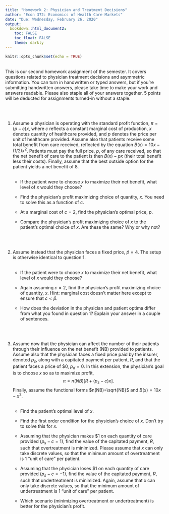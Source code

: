 ```yaml
---
title: "Homework 2: Physician and Treatment Decisions"
author: "Econ 372: Economics of Health Care Markets"
date: "Due: Wednesday, February 26, 2020"
output: 
  bookdown::html_document2:
    toc: FALSE
    toc_float: FALSE
    theme: darkly
---
```


```r
knitr::opts_chunk$set(echo = TRUE)

```

<br>
This is our second homework assignment of the semester. It covers questions related to physician treatment decisions and asymmetric information. You can turn in handwritten or typed answers, but if you're submitting handwritten answers, please take time to make your work and answers readable. Please also staple all of your answers together. 5 points will be deducted for assignments turned-in without a staple.

<br>
<br>

1. Assume a physician is operating with the standard profit function, $\pi = (p-c)x$, where $c$ reflects a constant marginal cost of production, $x$ denotes quantity of healthcare provided, and $p$ denotes the price per unit of healthcare provided. Assume also that patients receive some total benefit from care received, reflected by the equation $B(x)=10x - (1/2)x^{2}$. Patients must pay the full price, $p$, of any care received, so that the net benefit of care to the patient is then $B(x)-px$ (their total benefit less their costs). Finally, assume that the best outside option for the patient yields a net benefit of 8.<br><br>
    + If the patient were to choose $x$ to maximize their net benefit, what level of $x$ would they choose?<br>
    
    + Find the physician's profit maximizing choice of quantity, $x$. You need to solve this as a function of $c$.<br>
    
    + At a marginal cost of $c=2$, find the physician's optimal price, $p$.<br>
    
    + Compare the physician's profit maximizing choice of $x$ to the patient's optimal choice of $x$. Are these the same? Why or why not?<br>

<br>
<br>

2. Assume instead that the physician faces a fixed price, $\bar{p}=4$. The setup is otherwise identical to question 1.<br><br>
    + If the patient were to choose $x$ to maximize their net benefit, what level of $x$ would they choose?<br>
    
    + Again assuming $c=2$, find the physician's profit maximizing choice of quantity, $x$. Hint: marginal cost doesn't matter here except to ensure that $c<\bar{p}$.<br>    
    
    + How does the deviation in the physician and patient optima differ from what you found in question 1? Explain your answer in a couple of sentences.<br>


<br>
<br>

3. Assume now that the physician can affect the number of their patients through their influence on the net benefit (NB) provided to patients. Assume also that the physician faces a fixed price paid by the insurer, denoted $p_{s}$, along with a capitated payment per patient, $R$, and that the patient faces a price of <span>&#36;</span>0, $p_{d}=0$. In this extension, the physician's goal is to choose $x$ so as to maximize profit, $$\pi = n\left(NB\right) \left[R + (p_{s}-c)x \right].$$ Finally, assume the functional forms $n(NB)=\sqrt{NB}$ and $B(x)=10x-x^{2}$.<br><br>
    + Find the patient's optimal level of $x$.<br>
    
    + Find the first order condition for the physician's choice of $x$. Don't try to solve this for $x$.<br>
    
    + Assuming that the physician makes <span>&#36;</span>1 on each quantity of care provided ($p_{s}-c=1$), find the value of the capitated payment, $R$, such that overtreatment is minimized. Please assume that $x$ can only take discrete values, so that the minimum amount of overtreatment is 1 "unit of care" per patient.<br>
    
    + Assuming that the physician loses <span>&#36;</span>1 on each quantity of care provided ($p_{s}-c=-1$), find the value of the capitated payment, $R$, such that undertreatment is minimized. Again, assume that $x$ can only take discrete values, so that the minimum amount of undertreatment is 1 "unit of care" per patient.<br>
    
    + Which scenario (minimizing overtreatment or undertreatment) is better for the physician's profit.<br>
    
